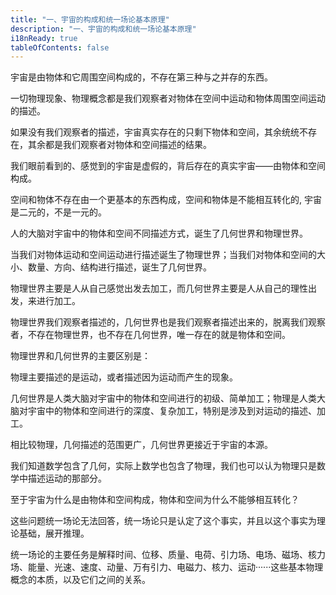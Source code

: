 ```yaml
---
title: "一、宇宙的构成和统一场论基本原理"
description: "一、宇宙的构成和统一场论基本原理"
i18nReady: true
tableOfContents: false
---
```




宇宙是由物体和它周围空间构成的，不存在第三种与之并存的东西。

一切物理现象、物理概念都是我们观察者对物体在空间中运动和物体周围空间运动的描述。

如果没有我们观察者的描述，宇宙真实存在的只剩下物体和空间，其余统统不存在，其余都是我们观察者对物体和空间描述的结果。

我们眼前看到的、感觉到的宇宙是虚假的，背后存在的真实宇宙——由物体和空间构成。

空间和物体不存在由一个更基本的东西构成，空间和物体是不能相互转化的, 宇宙是二元的，不是一元的。

人的大脑对宇宙中的物体和空间不同描述方式，诞生了几何世界和物理世界。

当我们对物体运动和空间运动进行描述诞生了物理世界；当我们对物体和空间的大小、数量、方向、结构进行描述，诞生了几何世界。

物理世界主要是人从自己感觉出发去加工，而几何世界主要是人从自己的理性出发，来进行加工。

物理世界我们观察者描述的，几何世界也是我们观察者描述出来的，脱离我们观察者，不存在物理世界，也不存在几何世界，唯一存在的就是物体和空间。

物理世界和几何世界的主要区别是：

物理主要描述的是运动，或者描述因为运动而产生的现象。

几何世界是人类大脑对宇宙中的物体和空间进行的初级、简单加工；物理是人类大脑对宇宙中的物体和空间进行的深度、复杂加工，特别是涉及到对运动的描述、加工。

相比较物理，几何描述的范围更广，几何世界更接近于宇宙的本源。

我们知道数学包含了几何，实际上数学也包含了物理，我们也可以认为物理只是数学中描述运动的那部分。

至于宇宙为什么是由物体和空间构成，物体和空间为什么不能够相互转化？

这些问题统一场论无法回答，统一场论只是认定了这个事实，并且以这个事实为理论基础，展开推理。

统一场论的主要任务是解释时间、位移、质量、电荷、引力场、电场、磁场、核力场、能量、光速、速度、动量、万有引力、电磁力、核力、运动······这些基本物理概念的本质，以及它们之间的关系。

<br />
<LinkCard
  title="前往本章节讨论区"
  href="https://forum.unifiedfieldtheory.cn/questions/10010000000000129"
  description="看看大家阅读完本章之后都在讨论什么，并发表你自己的看法~"
  target="_blank"
/>
